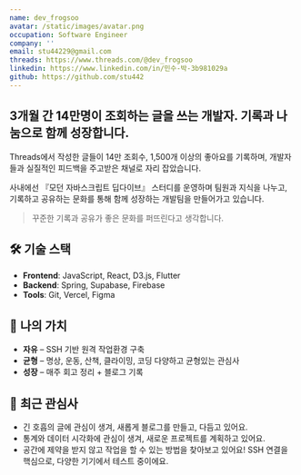 ```yaml
---
name: dev_frogsoo
avatar: /static/images/avatar.png
occupation: Software Engineer
company: ''
email: stu44229@gmail.com
threads: https://www.threads.com/@dev_frogsoo
linkedin: https://www.linkedin.com/in/민수-박-3b981029a
github: https://github.com/stu442
---
```


## 3개월 간 14만명이 조회하는 글을 쓰는 개발자. 기록과 나눔으로 함께 성장합니다.

Threads에서 작성한 글들이 14만 조회수, 1,500개 이상의 좋아요를 기록하며,
개발자들과 실질적인 피드백을 주고받은 채널로 자리 잡았습니다.

사내에선 『모던 자바스크립트 딥다이브』 스터디를 운영하며 팀원과 지식을 나누고,
기록하고 공유하는 문화를 통해 함께 성장하는 개발팀을 만들어가고 있습니다.

> 꾸준한 기록과 공유가 좋은 문화를 퍼뜨린다고 생각합니다.

## 🛠️ 기술 스택

- **Frontend**: JavaScript, React, D3.js, Flutter
- **Backend**: Spring, Supabase, Firebase
- **Tools**: Git, Vercel, Figma

## 💎 나의 가치
- **자유** – SSH 기반 원격 작업환경 구축
- **균형** – 명상, 운동, 산책, 클라이밍, 코딩 다양하고 균형있는 관심사
- **성장** – 매주 회고 정리 + 블로그 기록


## 🌱 최근 관심사
- 긴 호흡의 글에 관심이 생겨, 새롭게 블로그를 만들고, 다듬고 있어요.
- 통계와 데이터 시각화에 관심이 생겨, 새로운 프로젝트를 계획하고 있어요.
- 공간에 제약을 받지 않고 작업을 할 수 있는 방법을 찾아보고 있어요! SSH 연결을 핵심으로, 다양한 기기에서 테스트 중이에요.
